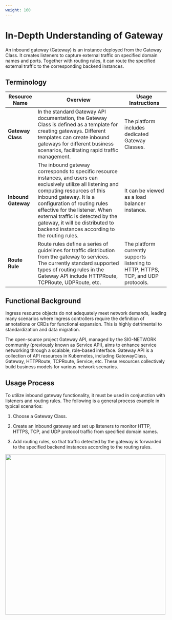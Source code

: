 ```yaml
---
weight: 160
---
```


# In-Depth Understanding of Gateway

An inbound gateway (Gateway) is an instance deployed from the Gateway Class. It creates listeners to capture external traffic on specified domain names and ports. Together with routing rules, it can route the specified external traffic to the corresponding backend instances.

## Terminology

| Resource Name       | Overview                                                                                                                                                                                                                                                                                                                                                          | Usage Instructions                                                                |
| ------------------- | ----------------------------------------------------------------------------------------------------------------------------------------------------------------------------------------------------------------------------------------------------------------------------------------------------------------------------------------------------------------- | --------------------------------------------------------------------------------- |
| **Gateway Class**   | In the standard Gateway API documentation, the Gateway Class is defined as a template for creating gateways. Different templates can create inbound gateways for different business scenarios, facilitating rapid traffic management.                                                                                                                             | The platform includes dedicated Gateway Classes.                                  |
| **Inbound Gateway** | The inbound gateway corresponds to specific resource instances, and users can exclusively utilize all listening and computing resources of this inbound gateway. It is a configuration of routing rules effective for the listener. When external traffic is detected by the gateway, it will be distributed to backend instances according to the routing rules. | It can be viewed as a load balancer instance.                                     |
| **Route Rule**      | Route rules define a series of guidelines for traffic distribution from the gateway to services. The currently standard supported types of routing rules in the Gateway API include HTTPRoute, TCPRoute, UDPRoute, etc.                                                                                                                                           | The platform currently supports listening to HTTP, HTTPS, TCP, and UDP protocols. |

## Functional Background

Ingress resource objects do not adequately meet network demands, leading many scenarios where Ingress controllers require the definition of annotations or CRDs for functional expansion. This is highly detrimental to standardization and data migration.

The open-source project Gateway API, managed by the SIG-NETWORK community (previously known as Service API), aims to enhance service networking through a scalable, role-based interface. Gateway API is a collection of API resources in Kubernetes, including GatewayClass, Gateway, HTTPRoute, TCPRoute, Service, etc. These resources collectively build business models for various network scenarios.

## Usage Process

To utilize inbound gateway functionality, it must be used in conjunction with listeners and routing rules. The following is a general process example in typical scenarios:

1. Choose a Gateway Class.

2. Create an inbound gateway and set up listeners to monitor HTTP, HTTPS, TCP, and UDP protocol traffic from specified domain names.

3. Add routing rules, so that traffic detected by the gateway is forwarded to the specified backend instances according to the routing rules.

<img src="./assets/gatewayview.png" width="500" />
